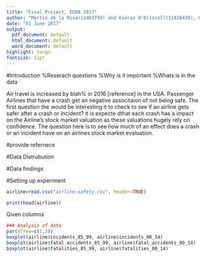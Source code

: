 ```yaml
---
title: "Final Project, EDDA 2017"
author: "Martin de la Riva(11403799) and Kieran O'Driscoll(11426438), Group 23"
date: "01 June 2017"
output:
  pdf_document: default
  html_document: default
  word_document: default
highlight: tango
fontsize: 11pt
---
```


#Introduction
%Reserach questions
%Why is it important
%Whats is in the data

Air travel is increased by blah% in 2016 [reference] in the USA. Passenger Airlines that have a crash get an negative associtaion of not being safe. The first question the would be interesting it to check to see if an airline gets safer after a crash or incident? it is expecte dthat each crash has a impact on the Airline's stock market valuation as these valuations hugely rely on confidence. The question here is to see how much of an effect does a crash or an incident have on an airlines stock market evaluation.



  #provide refernece
  
#Data Distrubution

#Data findings

#Setting up experiment


```r
airline=read.csv("airline-safety.csv", header=TRUE)
```

```r
print(head(airline))
```

Given columns

```r
### Analysis of data
par(mfrow=c(1,3))
boxplot(airline$incidents_85_99, airline$incidents_00_14)
boxplot(airline$fatal_accidents_85_99, airline$fatal_accidents_00_14)
boxplot(airline$fatalities_85_99, airline$fatalities_00_14)

```